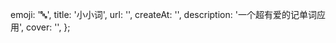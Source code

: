   emoji: '🔤',
  title: '小小词',
  url: '',
  createAt: '',
  description: '一个超有爱的记单词应用',
  cover: '',
};
